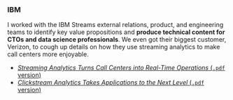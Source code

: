 ### IBM

I worked with the IBM Streams external relations, product, and engineering teams to identify key value propositions and **produce technical content for CTOs and data science professionals**. We even got their biggest customer, Verizon, to cough up details on how they use streaming analytics to make call centers more enjoyable.

- [_Streaming Analytics Turns Call Centers into Real-Time Operations_ (`.pdf` version)](/static/portfolio/IBM_ebook-call-center.pdf)
- [_Clickstream Analytics Takes Applications to the Next Level_ (`.pdf`
  version)](/static/portfolio/IBM_ebook-clickstream.pdf)
